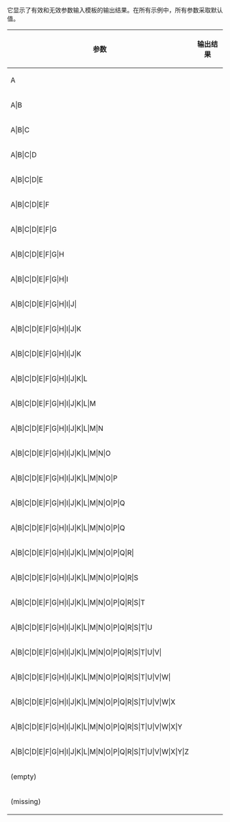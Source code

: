 {{template test cases notice}}
它显示了有效和无效参数输入模板的输出结果。在所有示例中，所有参数采取默认值。

{| class="wikitable" cellpadding="5" width=0%
!参数 !! 输出结果
|-
|A||{{pagelist|A}}
|-
|A&#124;B||{{pagelist|A|B}}
|-
|A&#124;B&#124;C||{{pagelist|A|B|C}}
|-
|A&#124;B&#124;C&#124;D||{{pagelist|A|B|C|D}}
|-
|A&#124;B&#124;C&#124;D&#124;E||{{pagelist|A|B|C|D|E}}
|-
|A&#124;B&#124;C&#124;D&#124;E&#124;F||{{pagelist|A|B|C|D|E|F}}
|-
|A&#124;B&#124;C&#124;D&#124;E&#124;F&#124;G||{{pagelist|A|B|C|D|E|F|G}}
|-
|A&#124;B&#124;C&#124;D&#124;E&#124;F&#124;G&#124;H||{{pagelist|A|B|C|D|E|F|G|H}}
|-
|A&#124;B&#124;C&#124;D&#124;E&#124;F&#124;G&#124;H&#124;I||{{pagelist|A|B|C|D|E|F|G|H|I}}
|-
|A&#124;B&#124;C&#124;D&#124;E&#124;F&#124;G&#124;H&#124;I&#124;J&#124;||{{pagelist|A|B|C|D|E|F|G|H|I|J}}
|-
|A&#124;B&#124;C&#124;D&#124;E&#124;F&#124;G&#124;H&#124;I&#124;J&#124;K||{{pagelist|A|B|C|D|E|F|G|H|I|J|K}}
|-
|A&#124;B&#124;C&#124;D&#124;E&#124;F&#124;G&#124;H&#124;I&#124;J&#124;K||{{pagelist|A|B|C|D|E|F|G|H|I|J|K}}
|-
|A&#124;B&#124;C&#124;D&#124;E&#124;F&#124;G&#124;H&#124;I&#124;J&#124;K&#124;L||{{pagelist|A|B|C|D|E|F|G|H|I|J|K|L}}
|-
|A&#124;B&#124;C&#124;D&#124;E&#124;F&#124;G&#124;H&#124;I&#124;J&#124;K&#124;L&#124;M||{{pagelist|A|B|C|D|E|F|G|H|I|J|K|L|M}}
|-
|A&#124;B&#124;C&#124;D&#124;E&#124;F&#124;G&#124;H&#124;I&#124;J&#124;K&#124;L&#124;M&#124;N||{{pagelist|A|B|C|D|E|F|G|H|I|J|K|L|M|N}}
|-
|A&#124;B&#124;C&#124;D&#124;E&#124;F&#124;G&#124;H&#124;I&#124;J&#124;K&#124;L&#124;M&#124;N&#124;O||{{pagelist|A|B|C|D|E|F|G|H|I|J|K|L|M|N|O}}
|-
|A&#124;B&#124;C&#124;D&#124;E&#124;F&#124;G&#124;H&#124;I&#124;J&#124;K&#124;L&#124;M&#124;N&#124;O&#124;P||{{pagelist|A|B|C|D|E|F|G|H|I|J|K|L|M|N|O|P}}
|-
|A&#124;B&#124;C&#124;D&#124;E&#124;F&#124;G&#124;H&#124;I&#124;J&#124;K&#124;L&#124;M&#124;N&#124;O&#124;P&#124;Q||{{pagelist|A|B|C|D|E|F|G|H|I|J|K|L|M|N|O|P|Q}}
|-
|A&#124;B&#124;C&#124;D&#124;E&#124;F&#124;G&#124;H&#124;I&#124;J&#124;K&#124;L&#124;M&#124;N&#124;O&#124;P&#124;Q||{{pagelist|A|B|C|D|E|F|G|H|I|J|K|L|M|N|O|P|Q}}
|-
|A&#124;B&#124;C&#124;D&#124;E&#124;F&#124;G&#124;H&#124;I&#124;J&#124;K&#124;L&#124;M&#124;N&#124;O&#124;P&#124;Q&#124;R&#124;||{{pagelist|A|B|C|D|E|F|G|H|I|J|K|L|M|N|O|P|Q|R}}
|-
|A&#124;B&#124;C&#124;D&#124;E&#124;F&#124;G&#124;H&#124;I&#124;J&#124;K&#124;L&#124;M&#124;N&#124;O&#124;P&#124;Q&#124;R&#124;S||{{pagelist|A|B|C|D|E|F|G|H|I|J|K|L|M|N|O|P|Q|R|S}}
|-
|A&#124;B&#124;C&#124;D&#124;E&#124;F&#124;G&#124;H&#124;I&#124;J&#124;K&#124;L&#124;M&#124;N&#124;O&#124;P&#124;Q&#124;R&#124;S&#124;T||{{pagelist|A|B|C|D|E|F|G|H|I|J|K|L|M|N|O|P|Q|R|S|T}}
|-
|A&#124;B&#124;C&#124;D&#124;E&#124;F&#124;G&#124;H&#124;I&#124;J&#124;K&#124;L&#124;M&#124;N&#124;O&#124;P&#124;Q&#124;R&#124;S&#124;T&#124;U||{{pagelist|A|B|C|D|E|F|G|H|I|J|K|L|M|N|O|P|Q|R|S|T|U}}
|-
|A&#124;B&#124;C&#124;D&#124;E&#124;F&#124;G&#124;H&#124;I&#124;J&#124;K&#124;L&#124;M&#124;N&#124;O&#124;P&#124;Q&#124;R&#124;S&#124;T&#124;U&#124;V&#124;||{{pagelist|A|B|C|D|E|F|G|H|I|J|K|L|M|N|O|P|Q|R|S|T|U|V}}
|-
|A&#124;B&#124;C&#124;D&#124;E&#124;F&#124;G&#124;H&#124;I&#124;J&#124;K&#124;L&#124;M&#124;N&#124;O&#124;P&#124;Q&#124;R&#124;S&#124;T&#124;U&#124;V&#124;W&#124;||{{pagelist|A|B|C|D|E|F|G|H|I|J|K|L|M|N|O|P|Q|R|S|T|U|V|W}}
|-
|A&#124;B&#124;C&#124;D&#124;E&#124;F&#124;G&#124;H&#124;I&#124;J&#124;K&#124;L&#124;M&#124;N&#124;O&#124;P&#124;Q&#124;R&#124;S&#124;T&#124;U&#124;V&#124;W&#124;X||{{pagelist|A|B|C|D|E|F|G|H|I|J|K|L|M|N|O|P|Q|R|S|T|U|V|W|X}}
|-
|A&#124;B&#124;C&#124;D&#124;E&#124;F&#124;G&#124;H&#124;I&#124;J&#124;K&#124;L&#124;M&#124;N&#124;O&#124;P&#124;Q&#124;R&#124;S&#124;T&#124;U&#124;V&#124;W&#124;X&#124;Y||{{pagelist|A|B|C|D|E|F|G|H|I|J|K|L|M|N|O|P|Q|R|S|T|U|V|W|X|Y}}
|-
|A&#124;B&#124;C&#124;D&#124;E&#124;F&#124;G&#124;H&#124;I&#124;J&#124;K&#124;L&#124;M&#124;N&#124;O&#124;P&#124;Q&#124;R&#124;S&#124;T&#124;U&#124;V&#124;W&#124;X&#124;Y&#124;Z||{{pagelist|A|B|C|D|E|F|G|H|I|J|K|L|M|N|O|P|Q|R|S|T|U|V|W|X|Y|Z}}
|-
|(empty)||{{pagelist|}}
|-
|(missing)||{{pagelist}}
|}